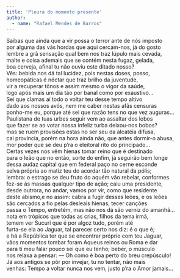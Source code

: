 ```yaml
---
title: 'Pleura do momento presente'
author: 
  - name: "Rafael Mendes de Barros"
---
```


| Saibas que ainda que a vir possa o terror ante de nós imposto
| por alguma das vãs hordas que aqui cercam-nos, já do gosto 
| lembre a grã sensação qual bem nos traz lúpulo mais cevada,
| malte e coisa ademais que se contém nesta fugaz, gelada,
| boa cerveja, afinal tu não ouviu este ditado nosso?
| Vês: bebida nos dá tal lucidez, pois nestas doses, posso,
| homeopáticas é néctar que traz brilho da juventude,
| vir a recuperar tônos e assim mesmo o vigor da saúde, 
| logo após mais um dia tão por banal como por exaustivo…
| Sei que clamas aí todo o voltar teu desse tempo altivo 
| dado aos nossos avós, nem me caber nestas afãs censuras
| ponho-me eu, porque até sei que razão tens no que vez auguras…
| Paulistana de tuas urbes seguir vem ao assaltar dos lobos 
| que fazer se ao votar nossa infeliz turba deixou-nos bobos?
| mas se ruem provisões estas no ser seu da alcatéia difusa,
| cai província, porém na hora ainda não, que antes dormir-o abusa,
| mor poder que se deu p’ra o eleitoral rito do principado…
| Certas vezes nos vêm hienas tomar reino que é destinado 
| para o leão que no então, sorte do enfim, já seguirão bem longe 
| dessa audaz capital que em federal paço no cerne esconde 
| selva própria ao matiz teu do acordar tão natural da pólis;
| lembra: o estrago se deu fruto do aquém vão rebelar, conformes
| fez-se às massas qualquer tipo de ação; caiu uma presidente,
| desde outrora, no andar, vamos por vir, como que residente
| deste abismo,e no assim: cabra a fugir desses leões, e os leões 
| são cercados a fio pelas desleais hienas; tecer canções 
| passa o Tempo, entretém, mas não nos dá são verniz do amanhã…
| nota em trópicos que todas as crias, filhos da terra irmã,
| temem ver Sucuri que é por algoz tudo, porém até 
| furta-se ela ao Jaguar, tal parecer certo nos diz: é o que é;
| e há a República ter que se encontrar próprio com teu Jaguar, 
| vãos momentos tombar foram Aqueus reinos ou Roma e dar
| para ti meu falar pouco sei que eu tenho; beber, o músculo 
| nos relaxa a pensar: — Oh como é boa perto do breu crepúsculo!
| Já aos antigos se pôr por invejar, tu no tentar, não mais
| venhas: Tempo a voltar nunca nos vem, justo p’ra o Amor jamais…

<a href="https://instagram.com/rafael.mendes_10"><i class="bi bi-instagram"></i></a>

